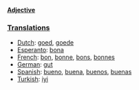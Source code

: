 '''[[Adjective]]'''

===[[Translation]]s===
*[[Dutch]]: [[goed]], [[goede]]
*[[Esperanto]]: [[bona]]
*[[French]]: [[bon]], [[bonne]], [[bons]], [[bonnes]]
*[[German]]: [[gut]]
*[[Spanish]]: [[bueno]], [[buena]], [[buenos]], [[buenas]]
*[[Turkish]]: [[iyi]]